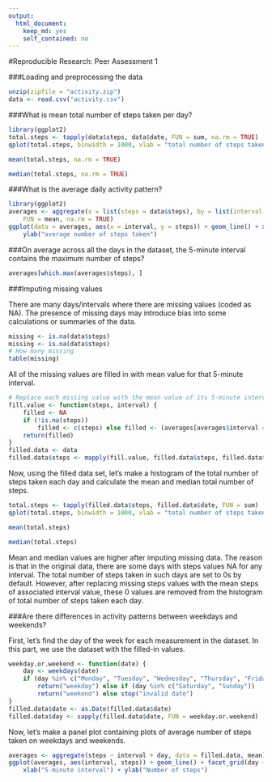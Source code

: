 ```yaml
---
output:
  html_document:
    keep_md: yes
    self_contained: no
---
```

#Reproducible Research: Peer Assessment 1


###Loading and preprocessing the data
``` r
unzip(zipfile = "activity.zip")
data <- read.csv("activity.csv")
```

###What is mean total number of steps taken per day?

```r
library(ggplot2)
total.steps <- tapply(data$steps, data$date, FUN = sum, na.rm = TRUE)
qplot(total.steps, binwidth = 1000, xlab = "total number of steps taken each day")
```
```r
mean(total.steps, na.rm = TRUE)
```
```r
median(total.steps, na.rm = TRUE)
```

###What is the average daily activity pattern?

```r
library(ggplot2)
averages <- aggregate(x = list(steps = data$steps), by = list(interval = data$interval), 
    FUN = mean, na.rm = TRUE)
ggplot(data = averages, aes(x = interval, y = steps)) + geom_line() + xlab("5-minute interval") + 
    ylab("average number of steps taken")
```

###On average across all the days in the dataset, the 5-minute interval contains the maximum number of steps?

```r
averages[which.max(averages$steps), ]
```

###Imputing missing values

There are many days/intervals where there are missing values (coded as NA). The presence of missing days may introduce bias into some calculations or summaries of the data.

```r
missing <- is.na(data$steps)
missing <- is.na(data$steps)
# How many missing
table(missing)
```

All of the missing values are filled in with mean value for that 5-minute interval.

```r
# Replace each missing value with the mean value of its 5-minute interval
fill.value <- function(steps, interval) {
    filled <- NA
    if (!is.na(steps)) 
        filled <- c(steps) else filled <- (averages[averages$interval == interval, "steps"])
    return(filled)
}
filled.data <- data
filled.data$steps <- mapply(fill.value, filled.data$steps, filled.data$interval)
```

Now, using the filled data set, let's make a histogram of the total number of steps taken each day and calculate the mean and median total number of steps.

```r
total.steps <- tapply(filled.data$steps, filled.data$date, FUN = sum)
qplot(total.steps, binwidth = 1000, xlab = "total number of steps taken each day")
```

```r
mean(total.steps)
```
```r
median(total.steps)
```

Mean and median values are higher after imputing missing data. The reason is that in the original data, there are some days with steps values NA for any interval. The total number of steps taken in such days are set to 0s by default. However, after replacing missing steps values with the mean steps of associated interval value, these 0 values are removed from the histogram of total number of steps taken each day.

###Are there differences in activity patterns between weekdays and weekends?

First, let's find the day of the week for each measurement in the dataset. In this part, we use the dataset with the filled-in values.

```r
weekday.or.weekend <- function(date) {
    day <- weekdays(date)
    if (day %in% c("Monday", "Tuesday", "Wednesday", "Thursday", "Friday")) 
        return("weekday") else if (day %in% c("Saturday", "Sunday")) 
        return("weekend") else stop("invalid date")
}
filled.data$date <- as.Date(filled.data$date)
filled.data$day <- sapply(filled.data$date, FUN = weekday.or.weekend)
```

Now, let's make a panel plot containing plots of average number of steps taken on weekdays and weekends.

```r
averages <- aggregate(steps ~ interval + day, data = filled.data, mean)
ggplot(averages, aes(interval, steps)) + geom_line() + facet_grid(day ~ .) + 
    xlab("5-minute interval") + ylab("Number of steps")
```